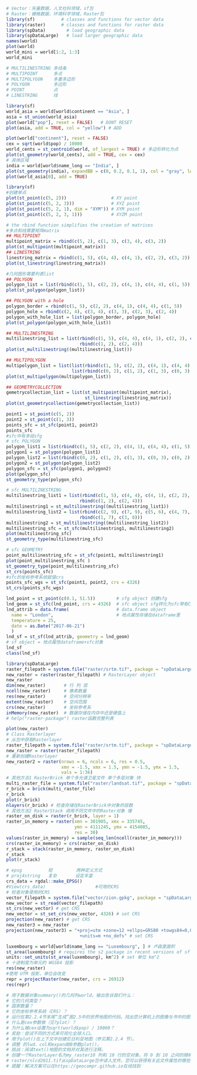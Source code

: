 ```r
# Vector：矢量数据，人文社科领域，sf包
# Raster：栅格数据，环境科学领域，Raster包
library(sf)          # classes and functions for vector data
library(raster)      # classes and functions for raster data
library(spData)        # load geographic data
library(spDataLarge)   # load larger geographic data
names(world)
plot(world)
world_mini = world[1:2, 1:3]
world_mini
```

```R
# MULTILINESTRING 多线条
# MULTIPOINT      多点
# MULTIPOLYGON    多重多边形
# POLYGON         多边形
# POINT           点
# LINESTRING      线
```

```R
library(sf)
world_asia = world[world$continent == "Asia", ]
asia = st_union(world_asia)
plot(world["pop"], reset = FALSE)   # DONT RESET
plot(asia, add = TRUE, col = "yellow") # ADD
```

```R
plot(world["continent"], reset = FALSE)
cex = sqrt(world$pop) / 10000
world_cents = st_centroid(world, of_largest = TRUE) # 多边形转化为点
plot(st_geometry(world_cents), add = TRUE, cex = cex)
# 具体区域
india = world[world$name_long == "India", ]
plot(st_geometry(india), expandBB = c(0, 0.2, 0.1, 1), col = "gray", lwd = 3)
plot(world_asia[0], add = TRUE) 
```

```R
library(sf)
#创建单点
plot(st_point(c(5, 2)))                 # XY point
plot(st_point(c(5, 2, 3)))              # XYZ point
plot(st_point(c(5, 2, 1), dim = "XYM")) # XYM point
plot(st_point(c(5, 2, 3, 1)))           # XYZM point

# the rbind function simplifies the creation of matrices
#多点和线需要矩阵matrix
## MULTIPOINT
multipoint_matrix = rbind(c(5, 2), c(1, 3), c(3, 4), c(3, 2))
plot(st_multipoint(multipoint_matrix))
## LINESTRING
linestring_matrix = rbind(c(1, 5), c(4, 4), c(4, 1), c(2, 2), c(3, 2))
plot(st_linestring(linestring_matrix))

#几何图形需要列表list
## POLYGON
polygon_list = list(rbind(c(1, 5), c(2, 2), c(4, 1), c(4, 4), c(1, 5)))
plot(st_polygon(polygon_list))

## POLYGON with a hole
polygon_border = rbind(c(1, 5), c(2, 2), c(4, 1), c(4, 4), c(1, 5))
polygon_hole = rbind(c(2, 4), c(3, 4), c(3, 3), c(2, 3), c(2, 4))
polygon_with_hole_list = list(polygon_border, polygon_hole)
plot(st_polygon(polygon_with_hole_list))

## MULTILINESTRING
multilinestring_list = list(rbind(c(1, 5), c(4, 4), c(4, 1), c(2, 2), c(3, 2)), 
                            rbind(c(1, 2), c(2, 4)))
plot(st_multilinestring((multilinestring_list)))

## MULTIPOLYGON
multipolygon_list = list(list(rbind(c(1, 5), c(2, 2), c(4, 1), c(4, 4), c(1, 5))),
                         list(rbind(c(0, 2), c(1, 2), c(1, 3), c(0, 3), c(0, 2))))
plot(st_multipolygon(multipolygon_list))

## GEOMETRYCOLLECTION
gemetrycollection_list = list(st_multipoint(multipoint_matrix),
                              st_linestring(linestring_matrix))
plot(st_geometrycollection(gemetrycollection_list))
```

```R
point1 = st_point(c(5, 2))
point2 = st_point(c(1, 3))
points_sfc = st_sfc(point1, point2)
points_sfc
#sfc中有多组sfg
# sfc POLYGON
polygon_list1 = list(rbind(c(1, 5), c(2, 2), c(4, 1), c(4, 4), c(1, 5)))
polygon1 = st_polygon(polygon_list1)
polygon_list2 = list(rbind(c(0, 2), c(1, 2), c(1, 3), c(0, 3), c(0, 2)))
polygon2 = st_polygon(polygon_list2)
polygon_sfc = st_sfc(polygon1, polygon2)
plot(polygon_sfc)
st_geometry_type(polygon_sfc)

# sfc MULTILINESTRING
multilinestring_list1 = list(rbind(c(1, 5), c(4, 4), c(4, 1), c(2, 2), c(3, 2)), 
                            rbind(c(1, 2), c(2, 4)))
multilinestring1 = st_multilinestring((multilinestring_list1))
multilinestring_list2 = list(rbind(c(2, 9), c(7, 9), c(5, 6), c(4, 7), c(2, 7)), 
                            rbind(c(1, 7), c(3, 8)))
multilinestring2 = st_multilinestring((multilinestring_list2))
multilinestring_sfc = st_sfc(multilinestring1, multilinestring2)
plot(multilinestring_sfc)
st_geometry_type(multilinestring_sfc)

# sfc GEOMETRY
point_multilinestring_sfc = st_sfc(point1, multilinestring1)
plot(point_multilinestring_sfc )
st_geometry_type(point_multilinestring_sfc)
st_crs(points_sfc)
#sfc的坐标参考系统赋值crs
points_sfc_wgs = st_sfc(point1, point2, crs = 4326)
st_crs(points_sfc_wgs)
```

```R
lnd_point = st_point(c(0.1, 51.5))        # sfg object 创建sfg
lnd_geom = st_sfc(lnd_point, crs = 4326)  # sfc object sfg转化为sfc带有CRS
lnd_attrib = data.frame(                  # data.frame object
  name = "London",                        # 地点属性存储在dataframe里
  temperature = 25,
  date = as.Date("2017-06-21")
  )
lnd_sf = st_sf(lnd_attrib, geometry = lnd_geom) 
# sf object = 地点属性dataframe+sfc对象
lnd_sf
class(lnd_sf)
```

```R
library(spDataLarge)
raster_filepath = system.file("raster/srtm.tif", package = "spDataLarge")
new_raster = raster(raster_filepath) # RasterLayer object
new_raster
dim(new_raster)       # 行 列 层
ncell(new_raster)     # 像素数量
res(new_raster)       # 空间分辨率
extent(new_raster)    # 空间范围
crs(new_raster)       # 坐标参考系
inMemory(new_raster)  # 数据存储在内存中还是硬盘上
# help("raster-package") raster函数完整列表
```

```R
plot(new_raster)
# Class Rasterlayer
# 从包中获取Rasterlayer
raster_filepath = system.file("raster/srtm.tif", package = "spDataLarge")
new_raster = raster(raster_filepath)
# 重新创建Rasterlayer
new_raster2 = raster(nrows = 6, ncols = 6, res = 0.5, 
                     xmn = -1.5, xmx = 1.5, ymn = -1.5, ymx = 1.5,
                     vals = 1:36)
# 其他方法1 RasterBrick 单个多光谱卫星文件 单个多层对象 快
multi_raster_file = system.file("raster/landsat.tif", package = "spDataLarge")
r_brick = brick(multi_raster_file) 
r_brick
plot(r_brick)
nlayers(r_brick) # 检查存储在RasterBrick中对象的层数
# 其他方法2 RasterStack 调用不同文件中的Raster对象 慢
raster_on_disk = raster(r_brick, layer = 1)
raster_in_memory = raster(xmn = 301905, xmx = 335745,
                          ymn = 4111245, ymx = 4154085, 
                          res = 30)
values(raster_in_memory) = sample(seq_len(ncell(raster_in_memory)))
crs(raster_in_memory) = crs(raster_on_disk)
r_stack = stack(raster_in_memory, raster_on_disk)
r_stack
plot(r_stack)
```

```R
# epsg          短         两种定义方式
# proj4string   复杂       设定丰富
crs_data = rgdal::make_EPSG()
#View(crs_data)                   #可用的CRS
# 检查对象使用的CRS
vector_filepath = system.file("vector/zion.gpkg", package = "spDataLarge")
new_vector = st_read(vector_filepath)
st_crs(new_vector) # get CRS
new_vector = st_set_crs(new_vector, 4326) # set CRS
projection(new_raster) # get CRS
new_raster3 = new_raster
projection(new_raster3) = "+proj=utm +zone=12 +ellps=GRS80 +towgs84=0,0,0,0,0,0,0 
                            +units=m +no_defs" # set CRS
```

```r
luxembourg = world[world$name_long == "Luxembourg", ] # 卢森堡面积
st_area(luxembourg) # requires the s2 package in recent versions of sf
units::set_units(st_area(luxembourg), km^2) # set 单位 km^2
# 十进制度为单元的 WGS84 投影
res(new_raster)
#使用 UTM 投影，单位会改变
repr = projectRaster(new_raster, crs = 26912)
res(repr)
```

```r
# 用于数据对象summary()的几何列world。输出告诉我们什么：
# 它的几何类型？
# 国家数量？
# 它的坐标参考系统（CRS）？
# 运行在第2.2.4节末尾“生成”图2.5中的世界地图的代码。找出您计算机上的图像与书中的图像之间的两个相似之处和两个不同之处。
# 什么是cex参数做（见?plot）？
# 为什么被cex设置为sqrt(world$pop) / 10000？
# 奖励：尝试不同的方式来可视化全球人口。
# 用于plot()在上下文中创建尼日利亚地图（参见第2.2.4 节）。
# 调整 的lwd、col和expandBB参数plot()。
# 挑战：阅读text()地图的文档并对其进行注释。
# 创建一个RasterLayer名为my_raster10 列和 10 行的空对象。将 0 到 10 之间的随机值分配给新栅格并绘制它。
# raster/nlcd2011.tif从spDataLarge包中读入文件。您可以获得有关此文件属性的哪些信息？
# 提醒：解决方案可以在https://geocompr.github.io在线找到
```

